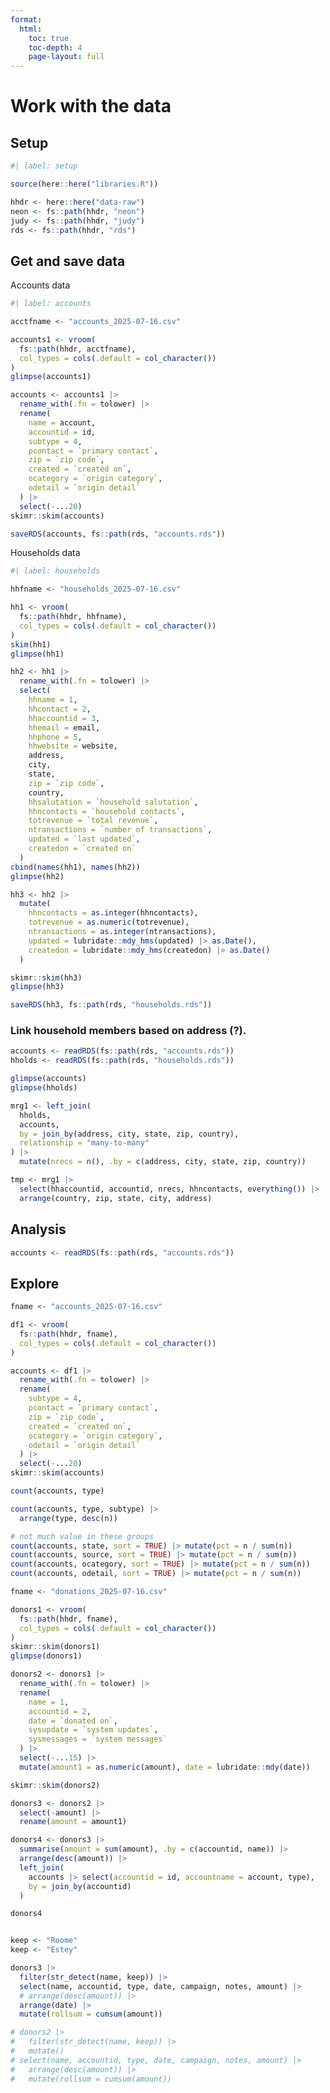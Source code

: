 ```yaml
---
format:
  html:
    toc: true
    toc-depth: 4
    page-layout: full
---
```


# Work with the data

## Setup


```r
#| label: setup

source(here::here("libraries.R"))

hhdr <- here::here("data-raw")
neon <- fs::path(hhdr, "neon")
judy <- fs::path(hhdr, "judy")
rds <- fs::path(hhdr, "rds")

```


## Get and save data

Accounts data

```r
#| label: accounts

acctfname <- "accounts_2025-07-16.csv"

accounts1 <- vroom(
  fs::path(hhdr, acctfname),
  col_types = cols(.default = col_character())
)
glimpse(accounts1)

accounts <- accounts1 |>
  rename_with(.fn = tolower) |>
  rename(
    name = account,
    accountid = id,
    subtype = 4,
    pcontact = `primary contact`,
    zip = `zip code`,
    created = `created on`,
    ocategory = `origin category`,
    odetail = `origin detail`
  ) |>
  select(-...20)
skimr::skim(accounts)

saveRDS(accounts, fs::path(rds, "accounts.rds"))

```

Households data

```r
#| label: households

hhfname <- "households_2025-07-16.csv"

hh1 <- vroom(
  fs::path(hhdr, hhfname),
  col_types = cols(.default = col_character())
)
skim(hh1)
glimpse(hh1)

hh2 <- hh1 |>
  rename_with(.fn = tolower) |>
  select(
    hhname = 1,
    hhcontact = 2,
    hhaccountid = 3,
    hhemail = email,
    hhphone = 5,
    hhwebsite = website,
    address,
    city,
    state,
    zip = `zip code`,
    country,
    hhsalutation = `household salutation`,
    hhncontacts = `household contacts`,
    totrevenue = `total revenue`,
    ntransactions = `number of transactions`,
    updated = `last updated`,
    createdon = `created on`
  )
cbind(names(hh1), names(hh2))
glimpse(hh2)

hh3 <- hh2 |>
  mutate(
    hhncontacts = as.integer(hhncontacts),
    totrevenue = as.numeric(totrevenue),
    ntransactions = as.integer(ntransactions),
    updated = lubridate::mdy_hms(updated) |> as.Date(),
    createdon = lubridate::mdy_hms(createdon) |> as.Date()
  )

skimr::skim(hh3)
glimpse(hh3)

saveRDS(hh3, fs::path(rds, "households.rds"))

```

### Link household members based on address (?).

```r
accounts <- readRDS(fs::path(rds, "accounts.rds"))
hholds <- readRDS(fs::path(rds, "households.rds"))

glimpse(accounts)
glimpse(hholds)

mrg1 <- left_join(
  hholds,
  accounts,
  by = join_by(address, city, state, zip, country),
  relationship = "many-to-many"
) |>
  mutate(nrecs = n(), .by = c(address, city, state, zip, country))

tmp <- mrg1 |>
  select(hhaccountid, accountid, nrecs, hhncontacts, everything()) |>
  arrange(country, zip, state, city, address)


```



## Analysis

```r

accounts <- readRDS(fs::path(rds, "accounts.rds"))

```


## Explore


```r

fname <- "accounts_2025-07-16.csv"

df1 <- vroom(
  fs::path(hhdr, fname),
  col_types = cols(.default = col_character())
)

accounts <- df1 |>
  rename_with(.fn = tolower) |>
  rename(
    subtype = 4,
    pcontact = `primary contact`,
    zip = `zip code`,
    created = `created on`,
    ocategory = `origin category`,
    odetail = `origin detail`
  ) |>
  select(-...20)
skimr::skim(accounts)

count(accounts, type)

count(accounts, type, subtype) |>
  arrange(type, desc(n))

# not much value in these groups
count(accounts, state, sort = TRUE) |> mutate(pct = n / sum(n))
count(accounts, source, sort = TRUE) |> mutate(pct = n / sum(n))
count(accounts, ocategory, sort = TRUE) |> mutate(pct = n / sum(n))
count(accounts, odetail, sort = TRUE) |> mutate(pct = n / sum(n))

```



```r

fname <- "donations_2025-07-16.csv"

donors1 <- vroom(
  fs::path(hhdr, fname),
  col_types = cols(.default = col_character())
)
skimr::skim(donors1)
glimpse(donors1)

donors2 <- donors1 |>
  rename_with(.fn = tolower) |>
  rename(
    name = 1,
    accountid = 2,
    date = `donated on`,
    sysupdate = `system updates`,
    sysmessages = `system messages`
  ) |>
  select(-...15) |>
  mutate(amount1 = as.numeric(amount), date = lubridate::mdy(date))

skimr::skim(donors2)

donors3 <- donors2 |>
  select(-amount) |>
  rename(amount = amount1)

```


```r
donors4 <- donors3 |>
  summarise(amount = sum(amount), .by = c(accountid, name)) |>
  arrange(desc(amount)) |>
  left_join(
    accounts |> select(accountid = id, accountname = account, type),
    by = join_by(accountid)
  )

donors4


keep <- "Roome"
keep <- "Estey"

donors3 |>
  filter(str_detect(name, keep)) |>
  select(name, accountid, type, date, campaign, notes, amount) |>
  # arrange(desc(amount)) |>
  arrange(date) |>
  mutate(rollsum = cumsum(amount))

# donors2 |>
#   filter(str_detect(name, keep)) |>
#   mutate()
# select(name, accountid, type, date, campaign, notes, amount) |>
#   arrange(desc(amount)) |>
#   mutate(rollsum = cumsum(amount))

```